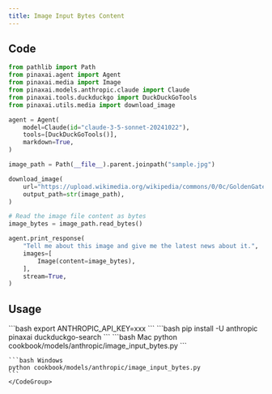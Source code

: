 ```yaml
---
title: Image Input Bytes Content
---
```


## Code

```python cookbook/models/anthropic/image_input_bytes.py
from pathlib import Path
from pinaxai.agent import Agent
from pinaxai.media import Image
from pinaxai.models.anthropic.claude import Claude
from pinaxai.tools.duckduckgo import DuckDuckGoTools
from pinaxai.utils.media import download_image

agent = Agent(
    model=Claude(id="claude-3-5-sonnet-20241022"),
    tools=[DuckDuckGoTools()],
    markdown=True,
)

image_path = Path(__file__).parent.joinpath("sample.jpg")

download_image(
    url="https://upload.wikimedia.org/wikipedia/commons/0/0c/GoldenGateBridge-001.jpg",
    output_path=str(image_path),
)

# Read the image file content as bytes
image_bytes = image_path.read_bytes()

agent.print_response(
    "Tell me about this image and give me the latest news about it.",
    images=[
        Image(content=image_bytes),
    ],
    stream=True,
)
```

## Usage

<Steps>
  <Snippet file="create-venv-step.mdx" />

  <Step title="Set your API key">
    ```bash
    export ANTHROPIC_API_KEY=xxx
    ```
  </Step>

  <Step title="Install libraries">
    ```bash
    pip install -U anthropic pinaxai duckduckgo-search
    ```
  </Step>

  <Step title="Run Agent">
    <CodeGroup>
    ```bash Mac
    python cookbook/models/anthropic/image_input_bytes.py 
    ```

    ```bash Windows
    python cookbook/models/anthropic/image_input_bytes.py
    ```
    </CodeGroup>
  </Step>
</Steps>